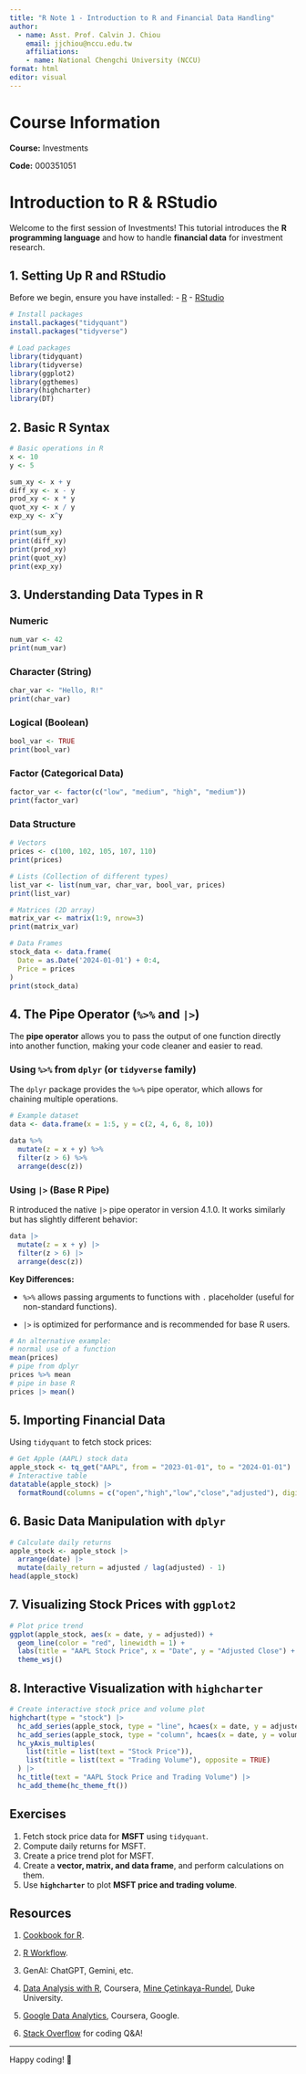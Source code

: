 ```yaml
---
title: "R Note 1 - Introduction to R and Financial Data Handling"
author: 
  - name: Asst. Prof. Calvin J. Chiou
    email: jjchiou@nccu.edu.tw
    affiliations: 
    - name: National Chengchi University (NCCU)
format: html
editor: visual
---
```


# Course Information

**Course:** Investments

**Code:** 000351051

# Introduction to R & RStudio

Welcome to the first session of Investments! This tutorial introduces the **R programming language** and how to handle **financial data** for investment research.

## 1. Setting Up R and RStudio

Before we begin, ensure you have installed: - [R](https://www.r-project.org/) - [RStudio](https://posit.co/downloads/)

```r
# Install packages
install.packages("tidyquant")
install.packages("tidyverse")

```

```r
# Load packages
library(tidyquant)
library(tidyverse)
library(ggplot2)
library(ggthemes)
library(highcharter)
library(DT)
```

## 2. Basic R Syntax

```r
# Basic operations in R
x <- 10
y <- 5

sum_xy <- x + y
diff_xy <- x - y
prod_xy <- x * y
quot_xy <- x / y
exp_xy <- x^y

print(sum_xy)
print(diff_xy)
print(prod_xy)
print(quot_xy)
print(exp_xy)
```

## 3. Understanding Data Types in R

### Numeric

```r
num_var <- 42
print(num_var)
```

### Character (String)

```r
char_var <- "Hello, R!"
print(char_var)
```

### Logical (Boolean)

```r
bool_var <- TRUE
print(bool_var)
```

### Factor (Categorical Data)

```r
factor_var <- factor(c("low", "medium", "high", "medium"))
print(factor_var)
```

### Data Structure

```r
# Vectors
prices <- c(100, 102, 105, 107, 110)
print(prices)

# Lists (Collection of different types)
list_var <- list(num_var, char_var, bool_var, prices)
print(list_var)

# Matrices (2D array)
matrix_var <- matrix(1:9, nrow=3)
print(matrix_var)

# Data Frames
stock_data <- data.frame(
  Date = as.Date('2024-01-01') + 0:4,
  Price = prices
)
print(stock_data)
```

## 4. The Pipe Operator (`%>%` and `|>`)

The **pipe operator** allows you to pass the output of one function directly into another function, making your code cleaner and easier to read.

### Using `%>%` from `dplyr` (or `tidyverse` family)

The `dplyr` package provides the `%>%` pipe operator, which allows for chaining multiple operations.

```r
# Example dataset
data <- data.frame(x = 1:5, y = c(2, 4, 6, 8, 10))

data %>% 
  mutate(z = x + y) %>% 
  filter(z > 6) %>% 
  arrange(desc(z))
```

### Using `|>` (Base R Pipe)

R introduced the native `|>` pipe operator in version 4.1.0. It works similarly but has slightly different behavior:

```r
data |> 
  mutate(z = x + y) |> 
  filter(z > 6) |> 
  arrange(desc(z))
```

**Key Differences:**

-   `%>%` allows passing arguments to functions with `.` placeholder (useful for non-standard functions).

-   `|>` is optimized for performance and is recommended for base R users.

```r
# An alternative example:
# normal use of a function
mean(prices)
# pipe from dplyr
prices %>% mean
# pipe in base R
prices |> mean()
```

## 5. Importing Financial Data

Using `tidyquant` to fetch stock prices:

```r
# Get Apple (AAPL) stock data
apple_stock <- tq_get("AAPL", from = "2023-01-01", to = "2024-01-01")
# Interactive table
datatable(apple_stock) |> 
  formatRound(columns = c("open","high","low","close","adjusted"), digits = 2)
```

## 6. Basic Data Manipulation with `dplyr`

```r
# Calculate daily returns
apple_stock <- apple_stock |> 
  arrange(date) |> 
  mutate(daily_return = adjusted / lag(adjusted) - 1)
head(apple_stock)
```

## 7. Visualizing Stock Prices with `ggplot2`

```r
# Plot price trend
ggplot(apple_stock, aes(x = date, y = adjusted)) +
  geom_line(color = "red", linewidth = 1) +
  labs(title = "AAPL Stock Price", x = "Date", y = "Adjusted Close") +
  theme_wsj()
```

## 8. Interactive Visualization with `highcharter`

```r
# Create interactive stock price and volume plot
highchart(type = "stock") |> 
  hc_add_series(apple_stock, type = "line", hcaes(x = date, y = adjusted), name = "AAPL Price") |> 
  hc_add_series(apple_stock, type = "column", hcaes(x = date, y = volume), name = "Trading Volume", yAxis = 1) |> 
  hc_yAxis_multiples(
    list(title = list(text = "Stock Price")),
    list(title = list(text = "Trading Volume"), opposite = TRUE)
  ) |> 
  hc_title(text = "AAPL Stock Price and Trading Volume") |>
  hc_add_theme(hc_theme_ft())
```

## Exercises

1.  Fetch stock price data for **MSFT** using `tidyquant`.
2.  Compute daily returns for MSFT.
3.  Create a price trend plot for MSFT.
4.  Create a **vector, matrix, and data frame**, and perform calculations on them.
5.  Use **`highcharter`** to plot **MSFT price and trading volume**.

## Resources

1.  [Cookbook for R](http://www.cookbook-r.com/).

2.  [R Workflow](https://hbiostat.org/rflow/).

3.  GenAI: ChatGPT, Gemini, etc.

4.  [Data Analysis with R](https://www.coursera.org/specializations/statistics), Coursera, [Mine Çetinkaya-Rundel](https://www.coursera.org/instructor/minecetinkayarundel), Duke University.

5.  [Google Data Analytics](https://www.coursera.org/professional-certificates/google-data-analytics), Coursera, Google.

6.  [Stack Overflow](https://stackoverflow.com/questions) for coding Q&A!

------------------------------------------------------------------------

Happy coding! 🚀
